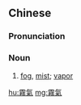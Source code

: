 {{also|雾气}}
==Chinese==
{{zh-forms|s=雾气}}

===Pronunciation===
{{zh-pron
|m=wùqì
|c=mou6 hei3
|mn=bū-khì
|cat=n
}}

===Noun===
{{zh-noun}}

# [[fog]], [[mist]]; [[vapor]]

{{zh-cat|Weather}}

[[hu:霧氣]]
[[mg:霧氣]]